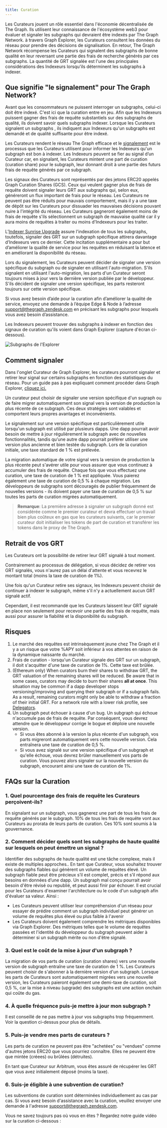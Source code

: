 ```yaml
---
title: Curation
---
```


Les Curateurs jouent un rôle essentiel dans l'économie décentralisée de The Graph. Ils utilisent leur connaissance de l'écosystème web3 pour évaluer et signaler les subgraphs qui devraient être indexés par The Graph Network. à travers Graph Explorer, les Curateurs consultent les données du réseau pour prendre des décisions de signalisation. En retour, The Graph Network récompense les Curateurs qui signalent des subgraphs de bonne qualité en leur reversant une partie des frais de recherche générés par ces subgraphs. La quantité de GRT signalée est l'une des principales considérations des Indexeurs lorsqu'ils déterminent les subgraphs à indexer.

## Que signifie "le signalement" pour The Graph Network?

Avant que les consommateurs ne puissent interroger un subgraphs, celui-ci doit être indexé. C'est ici que la curation entre en jeu. Afin que les Indexeurs puissent gagner des frais de requête substantiels sur des subgraphs de qualité, ils doivent savoir quels subgraphs indexer. Lorsque les Curateurs signalent un subgraphs , ils indiquent aux Indexeurs qu'un subgraphs est demandé et de qualité suffisante pour être indexé.

Les Curateurs rendent le réseau The Graph efficace et le [signalement](#how-to-signal) est le processus que les Curateurs utilisent pour informer les Indexeurs qu'un subgraph est bon à indexer. Les Indexeurs peuvent se fier au signal d’un Curateur car, en signalant, les Curateurs mintent une part de curation (curation share) pour le subgraph, leur donnant droit à une partie des futurs frais de requête générés par ce subgraph.

Les signaux des Curateurs sont représentés par des jetons ERC20 appelés Graph Curation Shares (GCS). Ceux qui veulent gagner plus de frais de requête doivent signaler leurs GRT aux subgraphs qui, selon eux, généreront un flux important de frais pour le réseau. Les Curateurs ne peuvent pas être réduits pour mauvais comportement, mais il y a une taxe de dépôt sur les Curateurs pour dissuader les mauvaises décisions pouvant nuire à l'intégrité du réseau. Les Curateurs gagneront également moins de frais de requête s'ils sélectionnent un subgraph de mauvaise qualité car il y aura moins de requêtes à traiter ou moins d'Indexeurs pour les traiter.

L’[Indexer Sunrise Upgrade](/archived/sunrise/#what-is-the-upgrade-indexer) assure l'indexation de tous les subgraphs, toutefois, signaler des GRT sur un subgraph spécifique attirera davantage d’Indexeurs vers ce dernier. Cette incitation supplémentaire a pour but d’améliorer la qualité de service pour les requêtes en réduisant la latence et en améliorant la disponibilité du réseau.

Lors du signalement, les Curateurs peuvent décider de signaler une version spécifique du subgraph ou de signaler en utilisant l'auto-migration. S'ils signalent en utilisant l'auto-migration, les parts d'un Curateur seront toujours mises à jour vers la dernière version publiée par le développeur. S'ils décident de signaler une version spécifique, les parts resteront toujours sur cette version spécifique.

Si vous avez besoin d’aide pour la curation afin d’améliorer la qualité de service, envoyez une demande à l’équipe Edge & Node à l’adresse support@thegraph.zendesk.com en précisant les subgraphs pour lesquels vous avez besoin d’assistance.

Les Indexeurs peuvent trouver des subgraphs à indexer en fonction des signaux de curation qu'ils voient dans Graph Explorer (capture d'écran ci-dessous).

![Subgraphs de l'Explorer](/img/explorer-subgraphs.png)

## Comment signaler

Dans l'onglet Curateur de Graph Explorer, les curateurs pourront signaler et retirer leur signal sur certains subgraphs en fonction des statistiques du réseau. Pour un guide pas à pas expliquant comment procéder dans Graph Explorer, [cliquez ici.](/subgraphs/explorer/)

Un curateur peut choisir de signaler une version spécifique d'un sugraph ou de faire migrer automatiquement son signal vers la version de production la plus récente de ce subgraph. Ces deux stratégies sont valables et comportent leurs propres avantages et inconvénients.

Le signalement sur une version spécifique est particulièrement utile lorsqu'un subgraph est utilisé par plusieurs dapps. Une dapp pourrait avoir besoin de mettre à jour régulièrement le subgraph avec de nouvelles fonctionnalités, tandis qu’une autre dapp pourrait préférer utiliser une version plus ancienne et bien testée du subgraph. Lors de la curation initiale, une taxe standard de 1 % est prélevée.

La migration automatique de votre signal vers la version de production la plus récente peut s'avérer utile pour vous assurer que vous continuez à accumuler des frais de requête. Chaque fois que vous effectuez une curation, une taxe de curation de 1 % est appliquée. Vous paierez également une taxe de curation de 0,5 % à chaque migration. Les développeurs de subgraphs sont découragés de publier fréquemment de nouvelles versions - ils doivent payer une taxe de curation de 0,5 % sur toutes les parts de curation migrées automatiquement.

> **Remarque**: La première adresse à signaler un subgraph donné est considérée comme le premier curateur et devra effectuer un travail bien plus coûteux en gas que les curateurs suivants, car le premier curateur doit initialiser les tokens de part de curation et transférer les tokens dans le proxy de The Graph.

## Retrait de vos GRT

Les Curateurs ont la possibilité de retirer leur GRT signalé à tout moment.

Contrairement au processus de délégation, si vous décidez de retirer vos GRT signalés, vous n'aurez pas un délai d'attente et vous recevrez le montant total (moins la taxe de curation de 1%).

Une fois qu'un Curateur retire ses signaux, les Indexeurs peuvent choisir de continuer à indexer le subgraph, même s'il n'y a actuellement aucun GRT signalé actif.

Cependant, il est recommandé que les Curateurs laissent leur GRT signalé en place non seulement pour recevoir une partie des frais de requête, mais aussi pour assurer la fiabilité et la disponibilité du subgraph.

## Risques

1. Le marché des requêtes est intrinsèquement jeune chez The Graph et il y a un risque que votre %APY soit inférieur à vos attentes en raison de la dynamique naissante du marché.
2. Frais de curation - lorsqu'un Curateur signale des GRT sur un subgraph, il doit s'acquitter d'une taxe de curation de 1%. Cette taxe est brûlée.
3. (Ethereum only) When curators burn their shares to withdraw GRT, the GRT valuation of the remaining shares will be reduced. Be aware that in some cases, curators may decide to burn their shares **all at once**. This situation may be common if a dapp developer stops versioning/improving and querying their subgraph or if a subgraph fails. As a result, remaining curators might only be able to withdraw a fraction of their initial GRT. For a network role with a lower risk profile, see [Delegators](/resources/roles/delegating/delegating/).
4. Un subgraph peut échouer à cause d'un bug. Un subgraph qui échoue n'accumule pas de frais de requête. Par conséquent, vous devrez attendre que le développeur corrige le bogue et déploie une nouvelle version.
   - Si vous êtes abonné à la version la plus récente d'un subgraph, vos parts migreront automatiquement vers cette nouvelle version. Cela entraînera une taxe de curation de 0,5 %.
   - Si vous avez signalé sur une version spécifique d'un subgraph et qu'elle échoue, vous devrez brûler manuellement vos parts de curation. Vous pouvez alors signaler sur la nouvelle version du subgraph, encourant ainsi une taxe de curation de 1%.

## FAQs sur la Curation

### 1. Quel pourcentage des frais de requête les Curateurs perçoivent-ils?

En signalant sur un subgraph, vous gagnerez une part de tous les frais de requête générés par le subgraph. 10% de tous les frais de requête vont aux Curateurs au prorata de leurs parts de curation. Ces 10% sont soumis à la gouvernance.

### 2. Comment décider quels sont les subgraphs de haute qualité sur lesquels on peut émettre un signal ?

Identifier des subgraphs de haute qualité est une tâche complexe, mais il existe de multiples approches.. En tant que Curateur, vous souhaitez trouver des subgraphs fiables qui génèrent un volume de requêtes élevé. Un subgraph fiable peut être précieux s’il est complet, précis et s’il répond aux besoins en données d’une dapp. Un subgraph mal conçu pourrait avoir besoin d'être révisé ou republié, et peut aussi finir par échouer. Il est crucial pour les Curateurs d'examiner l'architecture ou le code d'un subgraph afin d'évaluer sa valeur. Ainsi :

- Les Curateurs peuvent utiliser leur compréhension d'un réseau pour essayer de prédire comment un subgraph individuel peut générer un volume de requêtes plus élevé ou plus faible à l'avenir
- Les Curateurs doivent également comprendre les métriques disponibles via Graph Explorer. Des métriques telles que le volume de requêtes passées et l'identité du développeur du subgraph peuvent aider à déterminer si un subgraph mérite ou non d'être signalé.

### 3. Quel est le coût de la mise à jour d'un subgraph ?

La migration de vos parts de curation (curation shares) vers une nouvelle version de subgraph entraîne une taxe de curation de 1 %. Les Curateurs peuvent choisir de s'abonner à la dernière version d'un subgraph. Lorsque les parts de Curateurs sont automatiquement migrées vers une nouvelle version, les Curateurs paieront également une demi-taxe de curation, soit 0,5 %, car la mise à niveau (upgrade) des subgraphs est une action onchain qui coûte du gas.

### 4. À quelle fréquence puis-je mettre à jour mon subgraph ?

Il est conseillé de ne pas mettre à jour vos subgraphs trop fréquemment. Voir la question ci-dessus pour plus de détails.

### 5. Puis-je vendre mes parts de curateurs ?

Les parts de curation ne peuvent pas être "achetées" ou "vendues" comme d'autres jetons ERC20 que vous pourriez connaître. Elles ne peuvent être que mintée (créees) ou brûlées (détruites).

En tant que Curateur sur Arbitrum, vous êtes assuré de récupérer les GRT que vous avez initialement déposé (moins la taxe).

### 6. Suis-je éligible à une subvention de curation?

Les subventions de curation sont déterminées individuellement au cas par cas. Si vous avez besoin d'assistance avec la curation, veuillez envoyer une demande à l'adresse support@thegraph.zendesk.com.

Vous ne savez toujours pas où vous en êtes ? Regardez notre guide vidéo sur la curation ci-dessous :

<VideoEmbed youtube="VytTEcf0dxQ" />
